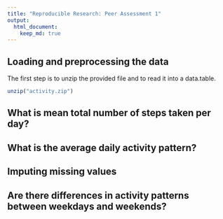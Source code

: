 ```yaml
---
title: "Reproducible Research: Peer Assessment 1"
output: 
  html_document:
    keep_md: true
---
```



## Loading and preprocessing the data
The first step is to unzip the provided file and to read it into a
data.table.

```r
unzip("activity.zip")
```


## What is mean total number of steps taken per day?



## What is the average daily activity pattern?



## Imputing missing values



## Are there differences in activity patterns between weekdays and weekends?
